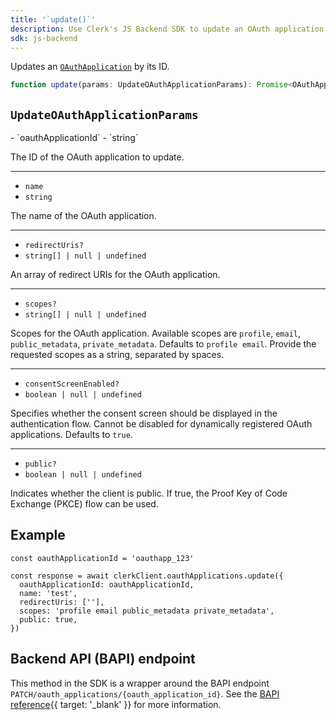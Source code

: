 ```yaml
---
title: '`update()`'
description: Use Clerk's JS Backend SDK to update an OAuth application.
sdk: js-backend
---
```


Updates an [`OAuthApplication`](/docs/reference/backend/types/backend-oauth-application) by its ID.

```ts
function update(params: UpdateOAuthApplicationParams): Promise<OAuthApplication>
```

## `UpdateOAuthApplicationParams`

<Properties>
  - `oauthApplicationId`
  - `string`

  The ID of the OAuth application to update.

  ---

  - `name`
  - `string`

  The name of the OAuth application.

  ---

  - `redirectUris?`
  - `string[] | null | undefined`

  An array of redirect URIs for the OAuth application.

  ---

  - `scopes?`
  - `string[] | null | undefined`

  Scopes for the OAuth application. Available scopes are `profile`, `email`, `public_metadata`, `private_metadata`. Defaults to `profile email`. Provide the requested scopes as a string, separated by spaces.

  ---

  - `consentScreenEnabled?`
  - `boolean | null | undefined`

  Specifies whether the consent screen should be displayed in the authentication flow. Cannot be disabled for dynamically registered OAuth applications. Defaults to `true`.

  ---

  - `public?`
  - `boolean | null | undefined`

  Indicates whether the client is public. If true, the Proof Key of Code Exchange (PKCE) flow can be used.
</Properties>

## Example

<Include src="_partials/backend/usage" />

```tsx
const oauthApplicationId = 'oauthapp_123'

const response = await clerkClient.oauthApplications.update({
  oauthApplicationId: oauthApplicationId,
  name: 'test',
  redirectUris: [''],
  scopes: 'profile email public_metadata private_metadata',
  public: true,
})
```

## Backend API (BAPI) endpoint

This method in the SDK is a wrapper around the BAPI endpoint `PATCH/oauth_applications/{oauth_application_id}`. See the [BAPI reference](/docs/reference/backend-api/tag/oauth-applications/patch/oauth_applications/%7Boauth_application_id%7D){{ target: '_blank' }} for more information.
